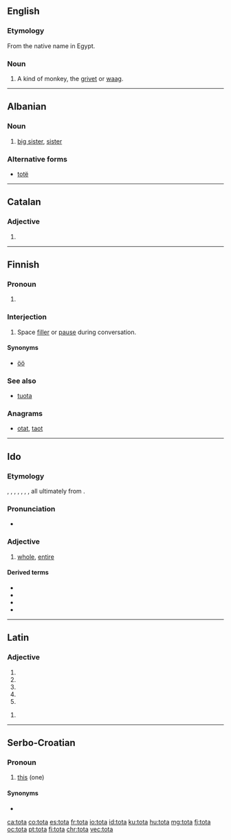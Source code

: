 ==English==

===Etymology===
From the native name in Egypt.

===Noun===
{{en-noun}}

# A kind of monkey, the [[grivet]] or [[waag]].

{{Webster 1913}}

----

==Albanian==

===Noun===
{{head|sq|noun}}

# [[big sister]], [[sister]]

===Alternative forms===
* [[totë]]

----

==Catalan==

===Adjective===
{{ca-adj-form}}

# {{feminine of|tot|lang=ca}}

----

==Finnish==

===Pronoun===
{{head|fi|pronoun form}}

# {{label|fi|colloquial}} {{fi-form of|case=partitive|pl=singular|tuo}}

===Interjection===
{{fi-int|tota}}

# {{label|fi|colloquial}} Space [[filler]] or [[pause]] during conversation.

====Synonyms====
* [[öö#Finnish|öö]]

===See also===
* [[tuota#Finnish|tuota]]

===Anagrams===
* [[otat#Finnish|otat]], [[taot#Finnish|taot]]

----

==Ido==

===Etymology===
{{bor|io|en|total}}, {{bor|io|fr|total|notext=1}}, {{bor|io|de|total|notext=1}}, {{bor|io|es|total|notext=1}}, {{bor|io|pt|total|notext=1}}, {{bor|io|it|totale|notext=1}}, {{bor|io|ru|тотальный|notext=1}}, all ultimately from {{der|io|la|totalis}}.

===Pronunciation===
* {{IPA|/ˈto.ta/|lang=io}}

===Adjective===
{{io-adj}}

# [[whole]], [[entire]]

====Derived terms====
* {{l|io|tote||entirely, perfectly, thoroughly}}
* {{l|io|totala||total}}
* {{l|io|totale||totally}}
* {{l|io|entote||ensemble, altogether, on the whole, in all, in a body, bodily, overall}}

----

==Latin==

===Adjective===
{{la-adj-form|tōta}}

# {{inflection of|tōtus||nom|f|s|lang=la}}
# {{inflection of|tōtus||nom|n|p|lang=la}}
# {{inflection of|tōtus||acc|n|p|lang=la}}
# {{inflection of|tōtus||voc|f|s|lang=la}}
# {{inflection of|tōtus||voc|n|p|lang=la}}

{{la-adj-form|tōtā}}

# {{inflection of|tōtus||abl|f|s|lang=la}}

----

==Serbo-Croatian==

===Pronoun===
{{sh-pronoun|g=f}}

# {{label|sh|Kajkavian}} [[this]] (one)

====Synonyms====
* {{l|sh|ta}}

[[ca:tota]]
[[co:tota]]
[[es:tota]]
[[fr:tota]]
[[io:tota]]
[[id:tota]]
[[ku:tota]]
[[hu:tota]]
[[mg:tota]]
[[fj:tota]]
[[oc:tota]]
[[pt:tota]]
[[fi:tota]]
[[chr:tota]]
[[vec:tota]]